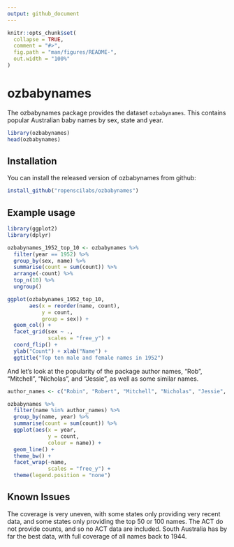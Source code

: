 ```yaml
---
output: github_document
---
```


<!-- README.md is generated from README.Rmd. Please edit that file -->

```r
knitr::opts_chunk$set(
  collapse = TRUE,
  comment = "#>",
  fig.path = "man/figures/README-",
  out.width = "100%"
)
```
# ozbabynames

The ozbabynames package provides the dataset `ozbabynames`. This contains
popular Australian baby names by sex, state and year. 

```r
library(ozbabynames)
head(ozbabynames)
```

## Installation

You can install the released version of ozbabynames from github:

```r
install_github("ropenscilabs/ozbabynames")
```

## Example usage

```r
library(ggplot2)
library(dplyr)

ozbabynames_1952_top_10 <- ozbabynames %>%
  filter(year == 1952) %>%
  group_by(sex, name) %>%
  summarise(count = sum(count)) %>%
  arrange(-count) %>%
  top_n(10) %>%
  ungroup()

ggplot(ozbabynames_1952_top_10,
       aes(x = reorder(name, count),
           y = count,
           group = sex)) +
  geom_col() +
  facet_grid(sex ~ ., 
             scales = "free_y") +
  coord_flip() +
  ylab("Count") + xlab("Name") +
  ggtitle("Top ten male and female names in 1952")
```

And let's look at the popularity of the package author names, "Rob", "Mitchell", "Nicholas", and "Jessie", as well as some similar names.

```r
author_names <- c("Robin", "Robert", "Mitchell", "Nicholas", "Jessie", "Jessica")

ozbabynames %>%
  filter(name %in% author_names) %>%
  group_by(name, year) %>% 
  summarise(count = sum(count)) %>% 
  ggplot(aes(x = year, 
             y = count,
             colour = name)) +
  geom_line() +
  theme_bw() +
  facet_wrap(~name,
             scales = "free_y") +
  theme(legend.position = "none")
```


## Known Issues

The coverage is very
uneven, with some states only providing very recent data, and some states only
providing the top 50 or 100 names. The ACT do not provide counts, and so no ACT
data are included. South Australia has by far the best data, with full coverage
of all names back to 1944.
